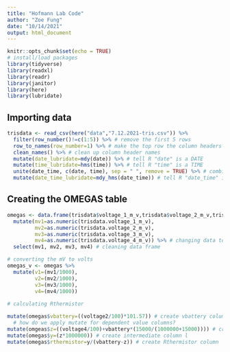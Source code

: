 ```yaml
---
title: "Hofmann Lab Code"
author: "Zoe Fung"
date: "10/14/2021"
output: html_document
---
```


```r
knitr::opts_chunk$set(echo = TRUE)
# install/load packages
library(tidyverse)
library(readxl)
library(readr)
library(janitor)
library(here)
library(lubridate)
```

## Importing data
```r
trisdata <- read_csv(here("data","7.12.2021-tris.csv")) %>%
  filter(row_number()!=c(1:5)) %>% # remove the first 5 rows
  row_to_names(row_number=1) %>% # make the top row the column headers
  clean_names() %>% # clean up column header names
  mutate(date_lubridate=mdy(date)) %>% # tell R "date" is a DATE
  mutate(time_lubridate=hms(time)) %>% # tell R "time" is a TIME
  unite(date_time, c(date, time), sep = " ", remove = TRUE) %>% # combine the date and time columns
  mutate(date_time_lubridate=mdy_hms(date_time)) # tell R "date_time" is a DATE and a TIME
```

## Creating the OMEGAS table
```r
omegas <- data.frame(trisdata$voltage_1_m_v,trisdata$voltage_2_m_v,trisdata$voltage_3_m_v,trisdata$voltage_4_m_v) %>% # create OMEGAS data frame with the tris voltages
  mutate(mv1=as.numeric(trisdata.voltage_1_m_v),
         mv2=as.numeric(trisdata.voltage_2_m_v),
         mv3=as.numeric(trisdata.voltage_3_m_v),
         mv4=as.numeric(trisdata.voltage_4_m_v)) %>% # changing data to numeric arguments
  select(mv1, mv2, mv3, mv4) # cleaning data frame

# converting the mV to volts
omegas_v <- omegas %>%
  mutate(v1=(mv1/1000),
         v2=(mv2/1000),
         v3=(mv3/1000),
         v4=(mv4/1000))
      
# calculating Rthermistor

mutate(omegas$vbattery=((voltage2/100)*101.57)) # create vbattery column 
  # how do we apply mutate for dependent value columns? 
mutate(omgeas$z=((voltage4/100)+vbattery*(15000/(1000000+15000)))) # create intermediate column k
mutate(omegas$y=(z*1000000)) # create intermediate column l
mutate(omegas$rthermistor=y/(vbattery-z)) # create Rthermistor column
       
```